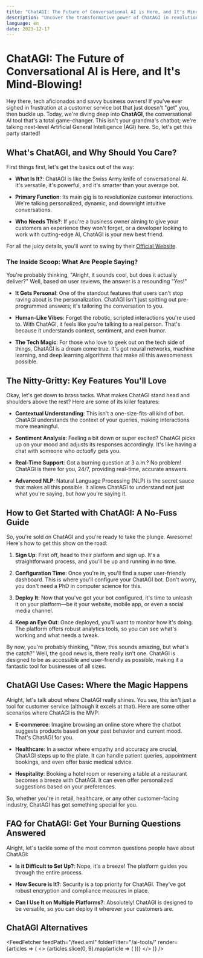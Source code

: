 ```yaml
---
title: "ChatAGI: The Future of Conversational AI is Here, and It's Mind-Blowing!"
description: "Uncover the transformative power of ChatAGI in revolutionizing customer interactions through Conversational AI. Learn about its features, pricing, and real-world applications."
language: en
date: 2023-12-17
---
```


# ChatAGI: The Future of Conversational AI is Here, and It's Mind-Blowing!


<BlogHeader />

Hey there, tech aficionados and savvy business owners! If you've ever sighed in frustration at a customer service bot that just doesn't "get" you, then buckle up. Today, we're diving deep into **ChatAGI**, the conversational AI tool that's a total game-changer. This isn't your grandma's chatbot; we're talking next-level Artificial General Intelligence (AGI) here. So, let's get this party started!

## What's ChatAGI, and Why Should You Care?

First things first, let's get the basics out of the way:

- **What Is It?**: ChatAGI is like the Swiss Army knife of conversational AI. It's versatile, it's powerful, and it's smarter than your average bot.
  
- **Primary Function**: Its main gig is to revolutionize customer interactions. We're talking personalized, dynamic, and downright intuitive conversations.

- **Who Needs This?**: If you're a business owner aiming to give your customers an experience they won't forget, or a developer looking to work with cutting-edge AI, ChatAGI is your new best friend.

For all the juicy details, you'll want to swing by their [Official Website](https://ai.neocities.org/ChatAGI).

### The Inside Scoop: What Are People Saying?

You're probably thinking, "Alright, it sounds cool, but does it actually deliver?" Well, based on user reviews, the answer is a resounding "Yes!"

- **It Gets Personal**: One of the standout features that users can't stop raving about is the personalization. ChatAGI isn't just spitting out pre-programmed answers; it's tailoring the conversation to you.

- **Human-Like Vibes**: Forget the robotic, scripted interactions you're used to. With ChatAGI, it feels like you're talking to a real person. That's because it understands context, sentiment, and even humor.

- **The Tech Magic**: For those who love to geek out on the tech side of things, ChatAGI is a dream come true. It's got neural networks, machine learning, and deep learning algorithms that make all this awesomeness possible.

## The Nitty-Gritty: Key Features You'll Love

Okay, let's get down to brass tacks. What makes ChatAGI stand head and shoulders above the rest? Here are some of its killer features:

- **Contextual Understanding**: This isn't a one-size-fits-all kind of bot. ChatAGI understands the context of your queries, making interactions more meaningful.
  
- **Sentiment Analysis**: Feeling a bit down or super excited? ChatAGI picks up on your mood and adjusts its responses accordingly. It's like having a chat with someone who *actually* gets you.

- **Real-Time Support**: Got a burning question at 3 a.m.? No problem! ChatAGI is there for you, 24/7, providing real-time, accurate answers.

- **Advanced NLP**: Natural Language Processing (NLP) is the secret sauce that makes all this possible. It allows ChatAGI to understand not just what you're saying, but *how* you're saying it.

## How to Get Started with ChatAGI: A No-Fuss Guide

So, you're sold on ChatAGI and you're ready to take the plunge. Awesome! Here's how to get this show on the road:

1. **Sign Up**: First off, head to their platform and sign up. It's a straightforward process, and you'll be up and running in no time.
  
2. **Configuration Time**: Once you're in, you'll find a super user-friendly dashboard. This is where you'll configure your ChatAGI bot. Don't worry, you don't need a PhD in computer science for this.

3. **Deploy It**: Now that you've got your bot configured, it's time to unleash it on your platform—be it your website, mobile app, or even a social media channel.

4. **Keep an Eye Out**: Once deployed, you'll want to monitor how it's doing. The platform offers robust analytics tools, so you can see what's working and what needs a tweak.

By now, you're probably thinking, "Wow, this sounds amazing, but what's the catch?" Well, the good news is, there really isn't one. ChatAGI is designed to be as accessible and user-friendly as possible, making it a fantastic tool for businesses of all sizes.

## ChatAGI Use Cases: Where the Magic Happens

Alright, let's talk about where ChatAGI really shines. You see, this isn't just a tool for customer service (although it excels at that). Here are some other scenarios where ChatAGI is the MVP:

- **E-commerce**: Imagine browsing an online store where the chatbot suggests products based on your past behavior and current mood. That's ChatAGI for you.

- **Healthcare**: In a sector where empathy and accuracy are crucial, ChatAGI steps up to the plate. It can handle patient queries, appointment bookings, and even offer basic medical advice.

- **Hospitality**: Booking a hotel room or reserving a table at a restaurant becomes a breeze with ChatAGI. It can even offer personalized suggestions based on your preferences.

So, whether you're in retail, healthcare, or any other customer-facing industry, ChatAGI has got something special for you.

## FAQ for ChatAGI: Get Your Burning Questions Answered

Alright, let's tackle some of the most common questions people have about ChatAGI:

- **Is it Difficult to Set Up?**: Nope, it's a breeze! The platform guides you through the entire process.
  
- **How Secure is It?**: Security is a top priority for ChatAGI. They've got robust encryption and compliance measures in place.

- **Can I Use It on Multiple Platforms?**: Absolutely! ChatAGI is designed to be versatile, so you can deploy it wherever your customers are.

## ChatAGI Alternatives


<FeedFetcher feedPath="/feed.xml" folderFilter="/ai-tools/" render={articles => (
    <>
        <Cards>
            {articles.slice(0, 9).map(article => (
                <Card key={article.link} title={article.title} href={article.link} />
            ))}
        </Cards>
    </>
)} />
